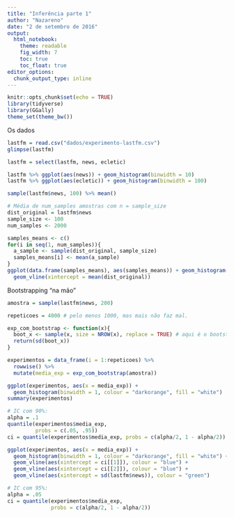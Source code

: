 ```yaml
---
title: "Inferência parte 1"
author: "Nazareno"
date: "2 de setembro de 2016"
output: 
  html_notebook:
    theme: readable
    fig_width: 7
    toc: true
    toc_float: true
editor_options: 
  chunk_output_type: inline
---
```


```r
knitr::opts_chunk$set(echo = TRUE)
library(tidyverse)
library(GGally)
theme_set(theme_bw())
```

Os dados

```r
lastfm = read.csv("dados/experimento-lastfm.csv")
glimpse(lastfm)

lastfm = select(lastfm, news, ecletic)

lastfm %>% ggplot(aes(news)) + geom_histogram(binwidth = 10)
lastfm %>% ggplot(aes(ecletic)) + geom_histogram(binwidth = 100)
```

```r
sample(lastfm$news, 100) %>% mean()

# Média de num_samples amostras com n = sample_size
dist_original = lastfm$news
sample_size <- 100
num_samples <- 2000

samples_means <- c()
for(i in seq(1, num_samples)){
  a_sample <- sample(dist_original, sample_size)
  samples_means[i] <- mean(a_sample)
}
ggplot(data.frame(samples_means), aes(samples_means)) + geom_histogram(binwidth = .5) + 
  geom_vline(xintercept = mean(dist_original))
```

Bootstrapping "na mão"

```r
amostra = sample(lastfm$news, 200)

repeticoes = 4000 # pelo menos 1000, mas mais não faz mal.

exp_com_bootstrap <- function(x){
  boot_x <- sample(x, size = NROW(x), replace = TRUE) # aqui é o bootstrap
  return(sd(boot_x))
}

experimentos = data_frame(i = 1:repeticoes) %>% 
  rowwise() %>% 
  mutate(media_exp = exp_com_bootstrap(amostra))

ggplot(experimentos, aes(x = media_exp)) + 
  geom_histogram(binwidth = 1, colour = "darkorange", fill = "white")
summary(experimentos)

# IC com 90%: 
alpha = .1
quantile(experimentos$media_exp, 
         probs = c(.05, .95))
ci = quantile(experimentos$media_exp, probs = c(alpha/2, 1 - alpha/2))

ggplot(experimentos, aes(x = media_exp)) + 
  geom_histogram(binwidth = 1, colour = "darkorange", fill = "white") + 
  geom_vline(aes(xintercept = ci[[1]]), colour = "blue") + 
  geom_vline(aes(xintercept = ci[[2]]), colour = "blue") + 
  geom_vline(aes(xintercept = sd(lastfm$news)), colour = "green")

# IC com 95%: 
alpha = .05
ci = quantile(experimentos$media_exp, 
              probs = c(alpha/2, 1 - alpha/2))
```


